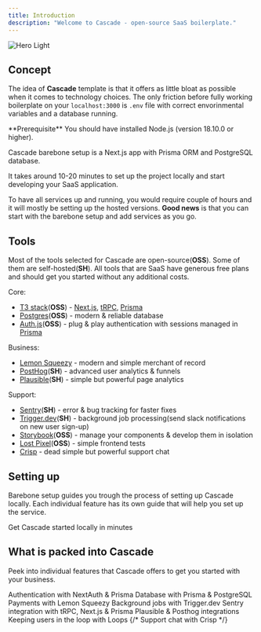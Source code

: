 ```yaml
---
title: Introduction
description: "Welcome to Cascade - open-source SaaS boilerplate."
---
```


<img
  className="block mx-auto h-64"
  src="/images/cascade.svg"
  alt="Hero Light"
/>

## Concept

The idea of **Cascade** template is that it offers as little bloat as possible when it comes to technology choices. The only friction before fully working boilerplate on your `localhost:3000` is `.env` file with correct envorinmental variables and a database running.

<Info>
  **Prerequisite** You should have installed Node.js (version 18.10.0 or
  higher).
</Info>
<Tip>

Cascade barebone setup is a Next.js app with Prisma ORM and PostgreSQL database.

It takes around 10-20 minutes to set up the project locally and start developing
your SaaS application.

</Tip>

<Warning>

To have all services up and running, you would require couple of hours and it will mostly be setting up the hosted versions. **Good news** is that you can start with the barebone setup and add services as you go.

</Warning>

## Tools

Most of the tools selected for Cascade are open-source(**OSS**). Some of them are self-hosted(**SH**). All tools that are SaaS have generous free plans and should get you started without any additional costs.

Core:

- [T3 stack](https://create.t3.gg/)(**OSS**) - [Next.js](https://nextjs.org/), [tRPC](https://trpc.io/), [Prisma](https://www.prisma.io/)
- [Postgres](https://www.postgresql.org/)(**OSS**) - modern & reliable database
- [Auth.js](https://authjs.dev/)(**OSS**) - plug & play authentication with sessions managed in [Prisma](https://www.prisma.io/)

Business:

- [Lemon Squeezy](https://www.lemonsqueezy.com/) - modern and simple merchant of record
- [PostHog](https://posthog.com/)(**SH**) - advanced user analytics & funnels
- [Plausible](https://plausible.io/)(**SH**) - simple but powerful page analytics

Support:

- [Sentry](https://sentry.io/)(**SH**) - error & bug tracking for faster fixes
- [Trigger.dev](https://trigger.dev/)(**SH**) - background job processing(send slack notifications on new user sign-up)
- [Storybook](https://storybook.js.org/)(**OSS**) - manage your components & develop them in isolation
- [Lost Pixel](https://www.lost-pixel.com/)(**OSS**) - simple frontend tests
- [Crisp](https://crisp.chat/en/) - dead simple but powerful support chat

## Setting up

Barebone setup guides you trough the process of setting up Cascade locally. Each individual feature has its own guide that will help you set up the service.

<CardGroup cols={2}>
  <Card
    title="Barebone setup"
    icon="bolt-lightning"
    href="https://mintlify.com/docs/quickstart"
  >
    Get Cascade started locally in minutes
  </Card>
</CardGroup>

## What is packed into Cascade

Peek into individual features that Cascade offers to get you started with your business.

<CardGroup cols={2}>
  <Card title="Authentication" icon="user" href="/essentials/authentication">
    Authentication with NextAuth & Prisma
  </Card>
  <Card title="Database" icon="database" href="/essentials/database">
    Database with Prisma & PostgreSQL
  </Card>
  <Card title="Payments" icon="lemon" href="/essentials/payments">
    Payments with Lemon Squeezy
  </Card>
  <Card
    title="Background jobs"
    icon="stopwatch"
    href="/essentials/background-jobs"
  >
    Background jobs with Trigger.dev
  </Card>
  <Card
    title="Error tracking & monitoring"
    icon="bug"
    href="/essentials/error-tracking"
  >
    Sentry integration with tRPC, Next.js & Prisma
  </Card>
  <Card
    title="User analytics"
    icon="chart-mixed"
    href="/essentials/user-analytics"
  >
    Plausible & Posthog integrations
  </Card>
  <Card title="Emails" icon="envelopes" href="/essentials/emails">
    Keeping users in the loop with Loops
  </Card>
  {/* <Card title="Support chat" icon="headset" href="/essentials/support.mdx">
    Support chat with Crisp
  </Card> */}
</CardGroup>
